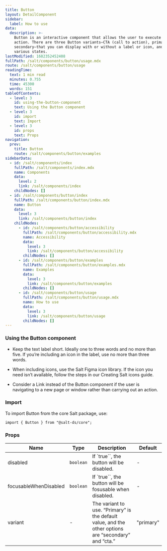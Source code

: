 ```yaml
---
title: Button
layout: DetailComponent
sidebar:
  label: How to use
data:
  description: >-
    Button is an interactive component that allows the user to execute an
    action. There are three Button variants—CTA (call to action), primary and
    secondary—that you can display with or without a label or icon, and in
    various states.
lastModified: 1682352452408
fullPath: /salt/components/button/usage.mdx
route: /salt/components/button/usage
readingTime:
  text: 1 min read
  minutes: 0.755
  time: 45300
  words: 151
tableOfContents:
  - level: 3
    id: using-the-button-component
    text: Using the Button component
  - level: 3
    id: import
    text: Import
  - level: 3
    id: props
    text: Props
navigation:
  prev:
    title: Button
    route: /salt/components/button/examples
sidebarData:
  - id: /salt/components/index
    fullPath: /salt/components/index.mdx
    name: Components
    data:
      level: 2
      link: /salt/components/index
    childNodes: []
  - id: /salt/components/button/index
    fullPath: /salt/components/button/index.mdx
    name: Button
    data:
      level: 3
      link: /salt/components/button/index
    childNodes:
      - id: /salt/components/button/accessibility
        fullPath: /salt/components/button/accessibility.mdx
        name: Accessibility
        data:
          level: 3
          link: /salt/components/button/accessibility
        childNodes: []
      - id: /salt/components/button/examples
        fullPath: /salt/components/button/examples.mdx
        name: Examples
        data:
          level: 3
          link: /salt/components/button/examples
        childNodes: []
      - id: /salt/components/button/usage
        fullPath: /salt/components/button/usage.mdx
        name: How to use
        data:
          level: 3
          link: /salt/components/button/usage
        childNodes: []
---
```


### Using the Button component

- Keep the text label short. Ideally one to three words and no more than five. If you’re including an icon in the label, use no more than three words.

- When including icons, use the Salt Figma icon library. If the icon you need isn’t available, follow the steps in our Creating Salt icons guide.

- Consider a Link instead of the Button component if the user is navigating to a new page or window rather than carrying out an action.

### Import

To import Button from the core Salt package, use:

```
import { Button } from "@salt-ds/core";
```

### Props

| Name                  | Type      | Description                                                                                          | Default   |
| --------------------- | --------- | ---------------------------------------------------------------------------------------------------- | --------- |
| disabled              | `boolean` | If `true``, the button will be disabled.                                                             | -         |
| focusableWhenDisabled | `boolean` | If `true``, the button will be fosusable when disabled.                                              | -         |
| variant               | -         | The variant to use. “Primary” is the default value, and the other options are “secondary” and “cta.” | "primary" |

